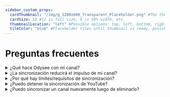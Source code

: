 ```yaml
---
sidebar_custom_props:
  cardThumbnail: "/img/g_1200x600_Transparent_Placeholder.png" #The thumbnail on the category card.
  cardSize: 12 #12 is full size, 6 is 50% width, etc.
  thumbnailLocation: "left" #Possible options: top, left, bottom, right, none
  tileColor: "blue" #Placeholder tiles until thumbnail is ready, possible options: blue, cream, darkpurple, lightpurple, mauve, orange, pink, none
---
```


# Preguntas frecuentes


<FAQ>
  <details>
    <summary>¿Qué hace Odysee con mi canal?</summary>
    Lo único que nos autoriza a hacer la sincronización con Odysee, y todo lo que nos interesa hacer, es recopilar los metadatos de su canal y su contenido para sincronizarlos con Odysee.
  </details>
  <details>
    <summary>¿La sincronización reducirá el impulso de mi canal?</summary>
    No. Odysee tiene decenas de miles de canales de YouTube sincronizados, y nunca hemos oído hablar de nadie que haya sido prohibido, bloqueado o castigado de otra manera por sincronizar. De hecho, hemos visto varios casos de canales que se han disparado en popularidad *después* de la sincronización con Odysee, lo que no sería posible si la sincronización los hubiera potenciado.
  </details>
  <details>
    <summary>¿Por qué hay límites/requisitos de sincronización?</summary>
    Si dependiera de nosotros, permitiríamos que todos sincronizaran sin restricciones. Tal como está ahora, tenemos recursos limitados para sincronizaciones de canales y tenemos que asignarlos lo mejor que podamos.
  </details>
  <details>
    <summary>¿Puedo detener la sincronización de YouTube?</summary>
    Sí. No hay contrato, obligaciones ocultas o cualquier otra cosa nefasta involucrada en el programa de sincronización de YouTube.
    <br/>Su contenido sigue siendo 100% suyo y puede optar por no participar en cualquier momento. Puede hacerlo eliminando el canal por completo o solicitando que finalice su sincronización. La última opción mencionada mantendría su canal y todo su contenido actual, pero evitaría la sincronización de contenido nuevo. Puede solicitar una cancelación de sincronización enviando un correo electrónico a hello@odysee.com.
  </details>
  <details>
    <summary>¿Puedo sincronizar un canal nuevamente luego de eliminarlo?</summary>
    No es posible sincronizar un canal a Odysee una vez que el propietario del canal lo ha eliminado o ha creado una cuenta nueva.
    <br/>Puede solicitar más información al respecto enviando un correo electrónico a hello@odysee.com.
  </details>
</FAQ>
